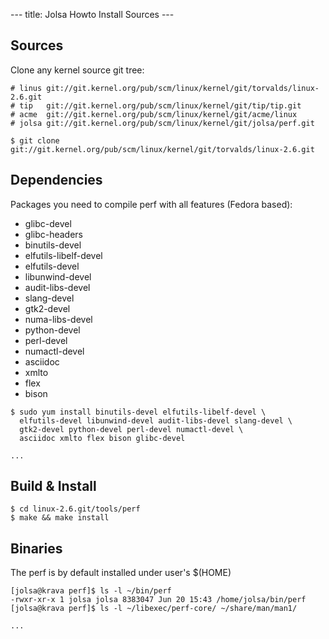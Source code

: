 ---
title: Jolsa Howto Install Sources
---

== Sources ==

Clone any kernel source git tree:
<pre>
# linus git://git.kernel.org/pub/scm/linux/kernel/git/torvalds/linux-2.6.git
# tip   git://git.kernel.org/pub/scm/linux/kernel/git/tip/tip.git
# acme  git://git.kernel.org/pub/scm/linux/kernel/git/acme/linux
# jolsa git://git.kernel.org/pub/scm/linux/kernel/git/jolsa/perf.git

$ git clone git://git.kernel.org/pub/scm/linux/kernel/git/torvalds/linux-2.6.git
</pre>

== Dependencies ==

Packages you need to compile perf with all features (Fedora based):
* glibc-devel
* glibc-headers
* binutils-devel
* elfutils-libelf-devel
* elfutils-devel
* libunwind-devel
* audit-libs-devel
* slang-devel
* gtk2-devel
* numa-libs-devel
* python-devel
* perl-devel
* numactl-devel
* asciidoc
* xmlto
* flex
* bison

<pre>
$ sudo yum install binutils-devel elfutils-libelf-devel \
  elfutils-devel libunwind-devel audit-libs-devel slang-devel \
  gtk2-devel python-devel perl-devel numactl-devel \
  asciidoc xmlto flex bison glibc-devel

...
</pre>

== Build & Install ==

<pre>
$ cd linux-2.6.git/tools/perf
$ make && make install
</pre>

== Binaries ==
The perf is by default installed under user's $(HOME)

<pre>
[jolsa@krava perf]$ ls -l ~/bin/perf 
-rwxr-xr-x 1 jolsa jolsa 8383047 Jun 20 15:43 /home/jolsa/bin/perf
[jolsa@krava perf]$ ls -l ~/libexec/perf-core/ ~/share/man/man1/

...
</pre>